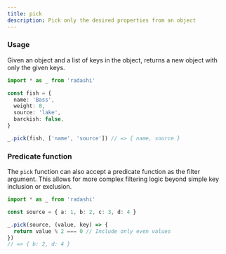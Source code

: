 ```yaml
---
title: pick
description: Pick only the desired properties from an object
---
```


### Usage

Given an object and a list of keys in the object, returns a new object with only the given keys.

```ts
import * as _ from 'radashi'

const fish = {
  name: 'Bass',
  weight: 8,
  source: 'lake',
  barckish: false,
}

_.pick(fish, ['name', 'source']) // => { name, source }
```

### Predicate function

The `pick` function can also accept a predicate function as the filter argument. This allows for more complex filtering logic beyond simple key inclusion or exclusion.

```ts
import * as _ from 'radashi'

const source = { a: 1, b: 2, c: 3, d: 4 }

_.pick(source, (value, key) => {
  return value % 2 === 0 // Include only even values
})
// => { b: 2, d: 4 }
```
